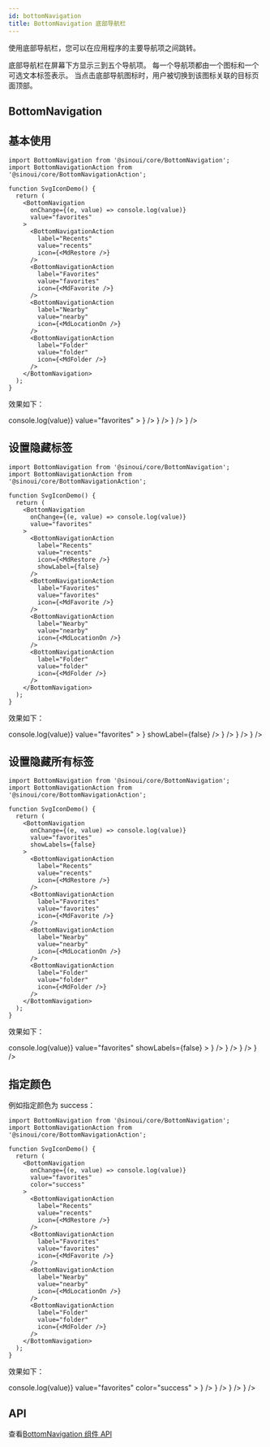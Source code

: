 ```yaml
---
id: bottomNavigation
title: BottomNavigation 底部导航栏
---
```


使用底部导航栏，您可以在应用程序的主要导航项之间跳转。

底部导航栏在屏幕下方显示三到五个导航项。 每一个导航项都由一个图标和一个可选文本标签表示。 当点击底部导航图标时，用户被切换到该图标关联的目标页面顶部。


## BottomNavigation

## 基本使用

```tsx
import BottomNavigation from '@sinoui/core/BottomNavigation';
import BottomNavigationAction from '@sinoui/core/BottomNavigationAction';

function SvgIconDemo() {
  return (
    <BottomNavigation
      onChange={(e, value) => console.log(value)}
      value="favorites"
    >
      <BottomNavigationAction
        label="Recents"
        value="recents"
        icon={<MdRestore />}
      />
      <BottomNavigationAction
        label="Favorites"
        value="favorites"
        icon={<MdFavorite />}
      />
      <BottomNavigationAction
        label="Nearby"
        value="nearby"
        icon={<MdLocationOn />}
      />
      <BottomNavigationAction
        label="Folder"
        value="folder"
        icon={<MdFolder />}
      />
    </BottomNavigation>
  );
}
```

效果如下：

<ThemeProvider theme={defaultTheme}>
  <BottomNavigation
    onChange={(e, value) => console.log(value)}
    value="favorites"
  >
    <BottomNavigationAction
      label="Recents"
      value="recents"
      icon={<MdRestore />}
    />
    <BottomNavigationAction
      label="Favorites"
      value="favorites"
      icon={<MdFavorite />}
    />
    <BottomNavigationAction
      label="Nearby"
      value="nearby"
      icon={<MdLocationOn />}
    />
    <BottomNavigationAction label="Folder" value="folder" icon={<MdFolder />} />
  </BottomNavigation>
</ThemeProvider>

## 设置隐藏标签

```tsx
import BottomNavigation from '@sinoui/core/BottomNavigation';
import BottomNavigationAction from '@sinoui/core/BottomNavigationAction';

function SvgIconDemo() {
  return (
    <BottomNavigation
      onChange={(e, value) => console.log(value)}
      value="favorites"
    >
      <BottomNavigationAction
        label="Recents"
        value="recents"
        icon={<MdRestore />}
        showLabel={false}
      />
      <BottomNavigationAction
        label="Favorites"
        value="favorites"
        icon={<MdFavorite />}
      />
      <BottomNavigationAction
        label="Nearby"
        value="nearby"
        icon={<MdLocationOn />}
      />
      <BottomNavigationAction
        label="Folder"
        value="folder"
        icon={<MdFolder />}
      />
    </BottomNavigation>
  );
}
```

效果如下：

<ThemeProvider theme={defaultTheme}>
  <BottomNavigation
    onChange={(e, value) => console.log(value)}
    value="favorites"
  >
    <BottomNavigationAction
      label="Recents"
      value="recents"
      icon={<MdRestore />}
      showLabel={false}
    />
    <BottomNavigationAction
      label="Favorites"
      value="favorites"
      icon={<MdFavorite />}
    />
    <BottomNavigationAction
      label="Nearby"
      value="nearby"
      icon={<MdLocationOn />}
    />
    <BottomNavigationAction label="Folder" value="folder" icon={<MdFolder />} />
  </BottomNavigation>
</ThemeProvider>

## 设置隐藏所有标签

```tsx
import BottomNavigation from '@sinoui/core/BottomNavigation';
import BottomNavigationAction from '@sinoui/core/BottomNavigationAction';

function SvgIconDemo() {
  return (
    <BottomNavigation
      onChange={(e, value) => console.log(value)}
      value="favorites"
      showLabels={false}
    >
      <BottomNavigationAction
        label="Recents"
        value="recents"
        icon={<MdRestore />}
      />
      <BottomNavigationAction
        label="Favorites"
        value="favorites"
        icon={<MdFavorite />}
      />
      <BottomNavigationAction
        label="Nearby"
        value="nearby"
        icon={<MdLocationOn />}
      />
      <BottomNavigationAction
        label="Folder"
        value="folder"
        icon={<MdFolder />}
      />
    </BottomNavigation>
  );
}
```

效果如下：

<ThemeProvider theme={defaultTheme}>
  <BottomNavigation
    onChange={(e, value) => console.log(value)}
    value="favorites"
    showLabels={false}
  >
    <BottomNavigationAction
      label="Recents"
      value="recents"
      icon={<MdRestore />}
    />
    <BottomNavigationAction
      label="Favorites"
      value="favorites"
      icon={<MdFavorite />}
    />
    <BottomNavigationAction
      label="Nearby"
      value="nearby"
      icon={<MdLocationOn />}
    />
    <BottomNavigationAction label="Folder" value="folder" icon={<MdFolder />} />
  </BottomNavigation>
</ThemeProvider>

## 指定颜色

例如指定颜色为 success：

```tsx
import BottomNavigation from '@sinoui/core/BottomNavigation';
import BottomNavigationAction from '@sinoui/core/BottomNavigationAction';

function SvgIconDemo() {
  return (
    <BottomNavigation
      onChange={(e, value) => console.log(value)}
      value="favorites"
      color="success"
    >
      <BottomNavigationAction
        label="Recents"
        value="recents"
        icon={<MdRestore />}
      />
      <BottomNavigationAction
        label="Favorites"
        value="favorites"
        icon={<MdFavorite />}
      />
      <BottomNavigationAction
        label="Nearby"
        value="nearby"
        icon={<MdLocationOn />}
      />
      <BottomNavigationAction
        label="Folder"
        value="folder"
        icon={<MdFolder />}
      />
    </BottomNavigation>
  );
}
```

效果如下：

<ThemeProvider theme={defaultTheme}>
  <BottomNavigation
    onChange={(e, value) => console.log(value)}
    value="favorites"
    color="success"
  >
    <BottomNavigationAction
      label="Recents"
      value="recents"
      icon={<MdRestore />}
    />
    <BottomNavigationAction
      label="Favorites"
      value="favorites"
      icon={<MdFavorite />}
    />
    <BottomNavigationAction
      label="Nearby"
      value="nearby"
      icon={<MdLocationOn />}
    />
    <BottomNavigationAction label="Folder" value="folder" icon={<MdFolder />} />
  </BottomNavigation>
</ThemeProvider>

## API

查看[BottomNavigation 组件 API](/docs/components-apis/bottomNavigation)
